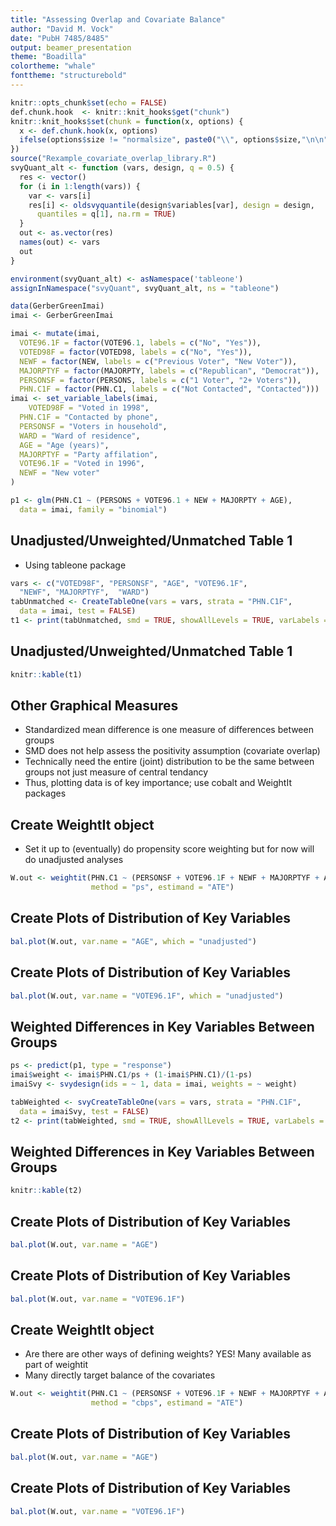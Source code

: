 ```yaml
---
title: "Assessing Overlap and Covariate Balance"
author: "David M. Vock"
date: "PubH 7485/8485"
output: beamer_presentation
theme: "Boadilla"
colortheme: "whale"
fonttheme: "structurebold"
---
```


```r
knitr::opts_chunk$set(echo = FALSE)
def.chunk.hook  <- knitr::knit_hooks$get("chunk")
knitr::knit_hooks$set(chunk = function(x, options) {
  x <- def.chunk.hook(x, options)
  ifelse(options$size != "normalsize", paste0("\\", options$size,"\n\n", x, "\n\n \\normalsize"), x)
})
source("Rexample_covariate_overlap_library.R")
svyQuant_alt <- function (vars, design, q = 0.5) {
  res <- vector()
  for (i in 1:length(vars)) {
    var <- vars[i]
    res[i] <- oldsvyquantile(design$variables[var], design = design, 
      quantiles = q[1], na.rm = TRUE)
  }
  out <- as.vector(res)
  names(out) <- vars
  out
}

environment(svyQuant_alt) <- asNamespace('tableone')
assignInNamespace("svyQuant", svyQuant_alt, ns = "tableone")

data(GerberGreenImai)
imai <- GerberGreenImai

imai <- mutate(imai,
  VOTE96.1F = factor(VOTE96.1, labels = c("No", "Yes")),
  VOTED98F = factor(VOTED98, labels = c("No", "Yes")),
  NEWF = factor(NEW, labels = c("Previous Voter", "New Voter")),
  MAJORPTYF = factor(MAJORPTY, labels = c("Republican", "Democrat")),
  PERSONSF = factor(PERSONS, labels = c("1 Voter", "2+ Voters")),
  PHN.C1F = factor(PHN.C1, labels = c("Not Contacted", "Contacted")))
imai <- set_variable_labels(imai,
	VOTED98F = "Voted in 1998",
  PHN.C1F = "Contacted by phone", 
  PERSONSF = "Voters in household", 
  WARD = "Ward of residence", 
  AGE = "Age (years)", 
  MAJORPTYF = "Party affilation", 
  VOTE96.1F = "Voted in 1996", 
  NEWF = "New voter" 
)

p1 <- glm(PHN.C1 ~ (PERSONS + VOTE96.1 + NEW + MAJORPTY + AGE), 
  data = imai, family = "binomial")

```

## Unadjusted/Unweighted/Unmatched Table 1

- Using tableone package
```r
vars <- c("VOTED98F", "PERSONSF", "AGE", "VOTE96.1F", 
  "NEWF", "MAJORPTYF",  "WARD")
tabUnmatched <- CreateTableOne(vars = vars, strata = "PHN.C1F",
  data = imai, test = FALSE)
t1 <- print(tabUnmatched, smd = TRUE, showAllLevels = TRUE, varLabels = TRUE)
```

## Unadjusted/Unweighted/Unmatched Table 1
```r
knitr::kable(t1)
```

## Other Graphical Measures

- Standardized mean difference is one measure of differences between groups
- SMD does not help assess the positivity assumption (covariate overlap)
- Technically need the entire (joint) distribution to be the same between groups not just measure of central tendancy
- Thus, plotting data is of key importance; use cobalt and WeightIt packages

## Create WeightIt object

- Set it up to (eventually) do propensity score weighting but for now will do unadjusted analyses

```r
W.out <- weightit(PHN.C1 ~ (PERSONSF + VOTE96.1F + NEWF + MAJORPTYF + AGE), data = imai,
                  method = "ps", estimand = "ATE")
```

## Create Plots of Distribution of Key Variables

```r
bal.plot(W.out, var.name = "AGE", which = "unadjusted")
```


## Create Plots of Distribution of Key Variables

```r
bal.plot(W.out, var.name = "VOTE96.1F", which = "unadjusted")
```


## Weighted Differences in Key Variables Between Groups
```r
ps <- predict(p1, type = "response")
imai$weight <- imai$PHN.C1/ps + (1-imai$PHN.C1)/(1-ps)
imaiSvy <- svydesign(ids = ~ 1, data = imai, weights = ~ weight)

tabWeighted <- svyCreateTableOne(vars = vars, strata = "PHN.C1F",
  data = imaiSvy, test = FALSE)
t2 <- print(tabWeighted, smd = TRUE, showAllLevels = TRUE, varLabels = TRUE)
```

## Weighted Differences in Key Variables Between Groups
```r
knitr::kable(t2)
```

## Create Plots of Distribution of Key Variables

```r
bal.plot(W.out, var.name = "AGE")
```

## Create Plots of Distribution of Key Variables

```r
bal.plot(W.out, var.name = "VOTE96.1F")
```

## Create WeightIt object

- Are there are other ways of defining weights? YES! Many available as part of weightit
- Many directly target balance of the covariates

```r
W.out <- weightit(PHN.C1 ~ (PERSONSF + VOTE96.1F + NEWF + MAJORPTYF + AGE), data = imai,
                  method = "cbps", estimand = "ATE")
```

## Create Plots of Distribution of Key Variables

```r
bal.plot(W.out, var.name = "AGE")
```

## Create Plots of Distribution of Key Variables

```r
bal.plot(W.out, var.name = "VOTE96.1F")
```